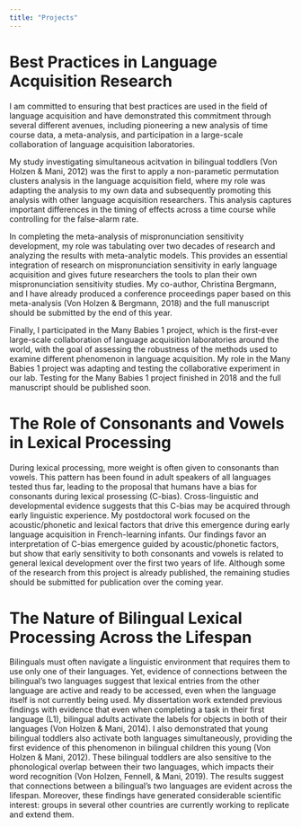 ```yaml
---
title: "Projects"
---
```


# Best Practices in Language Acquisition Research

I am committed to ensuring that best practices are used in the field of language acquisition and have demonstrated this commitment through several different avenues, including pioneering a new analysis of time course data, a meta-analysis, and participation in a large-scale collaboration of language acquisition laboratories. 

My study investigating simultaneous acitvation in bilingual toddlers (Von Holzen & Mani, 2012) was the first to apply a non-parametic permutation clusters analysis in the language acquisition field, where my role was adapting the analysis to my own data and subsequently promoting this analysis with other language acquisition researchers. This analysis captures important differences in the timing of effects across a time course while controlling for the false-alarm rate. 

In completing the meta-analysis of mispronunciation sensitivity development, my role was tabulating over two decades of research and analyzing the results with meta-analytic models. This provides an essential integration of research on mispronunciation sensitivity in early language acquisition and gives future researchers the tools to plan their own mispronunciation sensitivity studies. My co-author, Christina Bergmann, and I have already produced a conference proceedings paper based on this meta-analysis (Von Holzen & Bergmann, 2018) and the full manuscript should be submitted by the end of this year. 

Finally, I participated in the Many Babies 1 project, which is the first-ever large-scale collaboration of language acquisition laboratories around the world, with the goal of assessing the robustness of the methods used to examine different phenomenon in language acquisition. My role in the Many Babies 1 project was adapting and testing the collaborative experiment in our lab. Testing for the Many Babies 1 project finished in 2018 and the full manuscript should be published soon.


# The Role of Consonants and Vowels in Lexical Processing

During lexical processing, more weight is often given to consonants than vowels. This pattern has been found in adult speakers of all languages tested thus far, leading to the proposal that humans have a bias for consonants during lexical prosessing (C-bias). Cross-linguistic and developmental evidence suggests that this C-bias may be acquired through early linguistic experience. My postdoctoral work focused on the acoustic/phonetic and lexical factors that drive this emergence during early language acquisition in French-learning infants. Our findings favor an interpretation of C-bias emergence guided by acoustic/phonetic factors, but show that early sensitivity to both consonants and vowels is related to general lexical development over the first two years of life. Although some of the research from this project is already published, the remaining studies should be submitted for publication over the coming year.


# The Nature of Bilingual Lexical Processing Across the Lifespan

Bilinguals must often navigate a linguistic environment that requires them to use only one of their languages. Yet, evidence of connections between the bilingual’s two languages suggest that lexical entries from the other language are active and ready to be accessed, even when the language itself is not currently being used. My dissertation work extended previous findings with evidence that even when completing a task in their first language (L1), bilingual adults activate the labels for objects in both of their languages (Von Holzen & Mani, 2014). I also demonstrated that young bilingual toddlers also activate both languages simultaneously, providing the first evidence of this phenomenon in bilingual children this young (Von Holzen & Mani, 2012). These bilingual toddlers are also sensitive to the phonological overlap between their two languages, which impacts their word recognition (Von Holzen, Fennell, & Mani, 2019). The results suggest that connections between a bilingual’s two languages are evident across the lifespan. Moreover, these findings have generated considerable scientific interest: groups in several other countries are currently working to replicate and extend them. 
